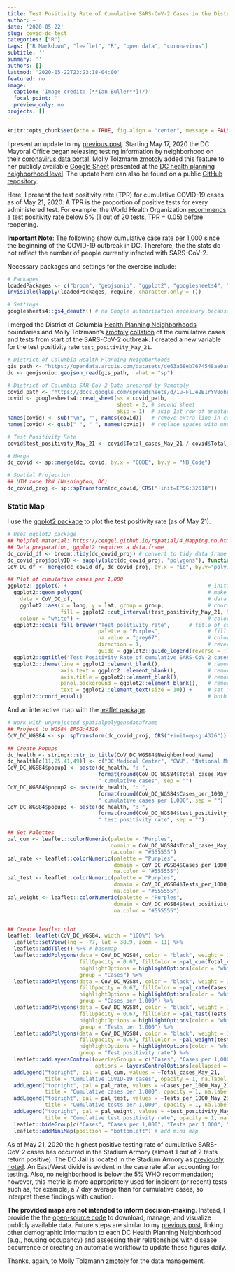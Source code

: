 ```yaml
---
title: Test Positivity Rate of Cumulative SARS-CoV-2 Cases in the District of Columbia
author: ~
date: '2020-05-22'
slug: covid-dc-test
categories: ["R"]
tags: ["R Markdown", "leaflet", "R", "open data", "coronavirus"]
subtitle: ''
summary: ''
authors: []
lastmod: '2020-05-22T23:23:18-04:00'
featured: no
image:
  caption: 'Image credit: [**Ian Buller**](/)'
  focal_point: ''
  preview_only: no
projects: []
---
```


```r
knitr::opts_chunk$set(echo = TRUE, fig.align = "center", message = FALSE, warning = FALSE, cache = FALSE)
```

I present an update to my [previous post](/post/covid-dc). Starting May 17, 2020 the DC Mayoral Office began releasing testing information by neighborhood on their [coronavirus data portal](https://coronavirus.dc.gov/page/coronavirus-data){target="_blank"}. Molly Tolzmann [zmotoly](https://twitter.com/zmotoly){target="_blank"} added this feature to her publicly available [Google Sheet](https://docs.google.com/spreadsheets/d/1u-FlJe2B1rYV0obEosHBks9utkU30-C2TSkHka6AVS8/edit#gid=1923705378){target="_blank"} presented at the [DC health planning neighborhood level](https://opendata.dc.gov/datasets/dc-health-planning-neighborhoods){target="_blank"}. The update here can also be found on a public [GitHub repository](https://github.com/idblr/coviDC){target="_blank"}. 

Here, I present the test positivity rate (TPR) for cumulative COVID-19 cases as of May 21, 2020. A TPR is the proportion of positive tests for every administered test. For example, the World Health Organization [recommends](https://coronavirus.jhu.edu/testing/testing-positivity){target="_blank"} a test positivity rate below 5% (1 out of 20 tests, TPR = 0.05) before reopening. 

**Important Note**: The following show cumulative case rate per 1,000 since the beginning of the COVID-19 outbreak in DC. Therefore, the the stats do not reflect the number of people currently infected with SARS-CoV-2. 

Necessary packages and settings for the exercise include:
```r
# Packages
loadedPackages <- c("broom", "geojsonio", "ggplot2", "googlesheets4", "htmlwidgets", "leaflet", "sp", "stringr")
invisible(lapply(loadedPackages, require, character.only = T))

# Settings
googlesheets4::gs4_deauth() # no Google authorization necessary because we are not reading a public repo
```

I merged the District of Columbia [Health Planning Neighborhoods](https://opendata.dc.gov/datasets/acs-2018-population-variables-tract/data){target="_blank"} boundaries and Molly Tolzmann's [zmotoly](https://twitter.com/zmotoly){target="_blank"} [collation](https://docs.google.com/spreadsheets/d/1u-FlJe2B1rYV0obEosHBks9utkU30-C2TSkHka6AVS8/edit#gid=1923705378){target="_blank"} of the cumulative cases and tests from start of the SARS-CoV-2 outbreak. I created a new variable for the test positivity rate `test_positivity_May_21`.
```r
# District of Columbia Health Planning Neighborhoods
gis_path <- "https://opendata.arcgis.com/datasets/de63a68eb7674548ae0ac01867123f7e_13.geojson"
dc <- geojsonio::geojson_read(gis_path,  what = "sp")

# District of Columbia SAR-CoV-2 Data prepared by @zmotoly
covid_path <- "https://docs.google.com/spreadsheets/d/1u-FlJe2B1rYV0obEosHBks9utkU30-C2TSkHka6AVS8/edit#gid=1923705378"
covid <- googlesheets4::read_sheet(ss = covid_path,
                                   sheet = 2, # second sheet
                                   skip = 1)  # skip 1st row of annotation
names(covid) <- sub("\n", "", names(covid))   # remove extra line in column names
names(covid) <- gsub(" ", "_", names(covid))  # replace spaces with underscore

# Test Positivity Rate
covid$test_positivity_May_21 <- covid$Total_cases_May_21 / covid$Total_tests_May_21

# Merge
dc_covid <- sp::merge(dc, covid, by.x = "CODE", by.y = "NB_Code")

# Spatial Projection
## UTM zone 18N (Washington, DC)
dc_covid_proj <- sp::spTransform(dc_covid, CRS("+init=EPSG:32618"))
```

### Static Map

I use the [ggplot2 package](https://github.com/tidyverse/ggplot2){target="_blank"} to plot the test positivity rate (as of May 21).

```r
# Uses ggplot2 package
## helpful material: https://cengel.github.io/rspatial/4_Mapping.nb.html
## Data preparation, ggplot2 requires a data.frame
dc_covid_df <- broom::tidy(dc_covid_proj) # convert to tidy data frame
dc_covid_proj$polyID <- sapply(slot(dc_covid_proj, "polygons"), function(x) slot(x, "ID")) # preserve polygon id
CoV_DC_df <- merge(dc_covid_df, dc_covid_proj, by.x = "id", by.y="polyID") # merge data

## Plot of cumulative cases per 1,000
ggplot2::ggplot() +                                             # initialize ggplot object
  ggplot2::geom_polygon(                                        # make a polygon
    data = CoV_DC_df,                                           # data frame
    ggplot2::aes(x = long, y = lat, group = group,              # coordinates, and group them by polygons
                 fill = ggplot2::cut_interval(test_positivity_May_21, 5)),       # variable to use for filling
    colour = "white") +                                         # color of polygon borders
  ggplot2::scale_fill_brewer("Test positivity rate",      # title of colorkey 
                             palette = "Purples",               # fill with brewer colors 
                             na.value = "grey67",               # color for NA (The National Mall)
                             direction = 1,                     # reverse colors in colorkey
                             guide = ggplot2::guide_legend(reverse = T)) +  # reverse order of colokey
  ggplot2::ggtitle("Test Positivity Rate of cumulative SARS-CoV-2 cases as of May 21, 2020") + # add title
  ggplot2::theme(line = ggplot2::element_blank(),               # remove axis lines
                 axis.text = ggplot2::element_blank(),          # remove tickmarks
                 axis.title = ggplot2::element_blank(),         # remove axis labels
                 panel.background = ggplot2::element_blank(),   # remove background gridlines
                 text = ggplot2::element_text(size = 10)) +     # set font size
  ggplot2::coord_equal()                                        # both axes the same scale
```

And an interactive map with the [leaflet package](https://github.com/rstudio/leaflet){target="_blank"}.
```r
# Work with unprojected spatialpolygonsdataframe
## Project to WGS84 EPSG:4326
CoV_DC_WGS84 <- sp::spTransform(dc_covid_proj, CRS("+init=epsg:4326"))

## Create Popups
dc_health <- stringr::str_to_title(CoV_DC_WGS84$Neighborhood_Name)
dc_health[c(11,25,41,49)] <- c("DC Medical Center", "GWU", "National Mall", "SW/Waterfront" )
CoV_DC_WGS84$popup1 <- paste(dc_health, ": ",
                             format(round(CoV_DC_WGS84$Total_cases_May_21, digits = 0), big.mark = ",", trim = T),
                             " cumulative cases", sep = "")
CoV_DC_WGS84$popup2 <- paste(dc_health, ": ",
                             format(round(CoV_DC_WGS84$Cases_per_1000_May_21, digits = 0), big.mark = ",", trim = T),
                             " cumulative cases per 1,000", sep = "")
CoV_DC_WGS84$popup3 <- paste(dc_health, ": ",
                             format(round(CoV_DC_WGS84$test_positivity_May_21, digits = 2), big.mark = ",", trim = T),
                             " test positivity rate", sep = "")

## Set Palettes
pal_cum <- leaflet::colorNumeric(palette = "Purples",
                                 domain = CoV_DC_WGS84$Total_cases_May_21,
                                 na.color = "#555555")
pal_rate <- leaflet::colorNumeric(palette = "Purples",
                                  domain = CoV_DC_WGS84$Cases_per_1000_May_21,
                                  na.color = "#555555")
pal_test <- leaflet::colorNumeric(palette = "Purples",
                                  domain = CoV_DC_WGS84$Tests_per_1000_May_21,
                                  na.color = "#555555")
pal_weight <- leaflet::colorNumeric(palette = "Purples",
                                  domain = CoV_DC_WGS84$test_positivity_May_21,
                                  na.color = "#555555")


## Create leaflet plot
leaflet::leaflet(CoV_DC_WGS84, width = "100%") %>%                        # initial data
  leaflet::setView(lng = -77, lat = 38.9, zoom = 11) %>%                  # starting coordinates
  leaflet::addTiles() %>% # basemap
  leaflet::addPolygons(data = CoV_DC_WGS84, color = "black", weight = 1, smoothFactor = 0.5, opacity = 1,
                       fillOpacity = 0.67, fillColor = ~pal_cum(Total_cases_May_21), popup = ~popup1,
                       highlightOptions = highlightOptions(color = "white", weight = 2, bringToFront = TRUE),
                       group = "Cases") %>%
  leaflet::addPolygons(data = CoV_DC_WGS84, color = "black", weight = 1, smoothFactor = 0.5, opacity = 1,
                       fillOpacity = 0.67, fillColor = ~pal_rate(Cases_per_1000_May_21), popup = ~popup2,
                       highlightOptions = highlightOptions(color = "white", weight = 2, bringToFront = TRUE),
                       group = "Cases per 1,000") %>%
  leaflet::addPolygons(data = CoV_DC_WGS84, color = "black", weight = 1, smoothFactor = 0.5, opacity = 1,
                       fillOpacity = 0.67, fillColor = ~pal_test(Tests_per_1000_May_21), popup = ~popup3,
                       highlightOptions = highlightOptions(color = "white", weight = 2, bringToFront = TRUE),
                       group = "Tests per 1,000") %>%
  leaflet::addPolygons(data = CoV_DC_WGS84, color = "black", weight = 1, smoothFactor = 0.5, opacity = 1,
                       fillOpacity = 0.67, fillColor = ~pal_weight(test_positivity_May_21), popup = ~popup3,
                       highlightOptions = highlightOptions(color = "white", weight = 2, bringToFront = TRUE),
                       group = "Test positivity rate") %>%
  leaflet::addLayersControl(overlayGroups = c("Cases", "Cases per 1,000", "Tests per 1,000", "Test positivity rate"), # layer selection
                            options = layersControlOptions(collapsed = FALSE)) %>%     
  addLegend("topright", pal = pal_cum, values = ~Total_cases_May_21,                  # legend for cases
            title = "Cumulative COVID-19 cases", opacity = 1, na.label = "No Data", group = "Cases") %>%
  addLegend("topright", pal = pal_rate, values = ~Cases_per_1000_May_21,              # legend for rate
            title = "Cumulative cases per 1,000", opacity = 1, na.label = "No Data", group = "Cases per 1,000") %>%
  addLegend("topright", pal = pal_test, values = ~Tests_per_1000_May_21,              # legend for test positivity rate
            title = "Cumulative tests per 1,000", opacity = 1, na.label = "No Data", group = "Tests per 1,000") %>%
  addLegend("topright", pal = pal_weight, values = ~test_positivity_May_21,              # legend for test positivity rate
            title = "Cumulative test positivity rate", opacity = 1, na.label = "No Data", group = "Test positivity rate") %>%
  leaflet::hideGroup(c("Cases", "Cases per 1,000", "Tests per 1,000", "Test positivity rate")) %>% # no data shown (default)
  leaflet::addMiniMap(position = "bottomleft") # add mini map
```

As of May 21, 2020 the highest positive testing rate of cumulative SARS-CoV-2 cases has occurred in the Stadium Armory (almost 1 out of 2 tests return positive). The DC Jail is located in the Stadium Armory as [previously noted](https://www.popville.com/2020/05/dc-neighborhood-covid-coronavirus-map-population/#more-234053){target="_blank"}. An East/West divide is evident in the case rate after accounting for testing. Also, no neighborhood is below the 5\% WHO recommendation; however, this metric is more appropriately used for incident (or recent) tests such as, for example, a 7 day average than for cumulative cases, so interpret these findings with caution.

**The provided maps are not intended to inform decision-making**. Instead, I provide the the [open-source code](https://github.com/idblr/coviDC){target="_blank"} to download, manage, and visualize publicly available data. Future steps are similar to my [previous post](/post/covid-dc),  linking other demographic information to each DC Health Planning Neighborhood (e.g., housing occupancy) and assessing their relationships with disease occurrence or creating an automatic workflow to update these figures daily.

Thanks, again, to Molly Tolzmann [zmotoly](https://twitter.com/zmotoly){target="_blank"} for the data management. 